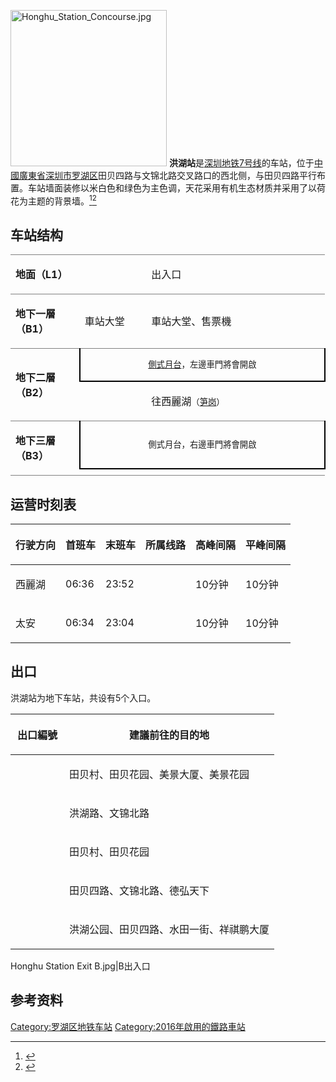 {{noteTA
|G1=Transport
}}
{{Infobox station
|name = 洪湖
|eng_name = Honghu
|livery = #90EE90
|namecolour = black
|linecolour = {{深圳地铁色彩|7}}
|image = Honghu Station Platform 2.jpg
|country = {{CHN}}
|borough = [[廣東省|廣東省]][[深圳市|深圳市]][[罗湖区|罗湖区]]
|address = 田貝四路與文錦北路交叉路口的西北側
|coordinates =
|map =
|colour = {{colorbox|white}} 米白色<br/> {{colorbox|#90EE90}} 绿色
|line = {{深圳地鐵|7|sl}}
|hours =
|opened = 2016年10月28日
|services = {{Adjacent stations|system=Shenzhen Metro |line1=7|left1=笋岗|right1=田貝}}
|structure = 地下車站
|platformtype = [[側式疊式月台|側式疊式月台]]
|platform = 2
|exits =
|route_map ={{Routemap|inline=yes|legend=no
|map-title=B2
|map=
\\\\utSTRf!~MFADEg
\\\\utSTR+BSr
\\\\utSTR+BSr!~num1r
\\\\utSTRf!~MFADEf~~{{rmri|d}} [[筍崗站_(地鐵)|筍崗]]
|map2-title=B3
|map2=
\\\\utSTRg!~MFADEg~~{{rmri|u}} [[田貝站|田貝]]
\\\\utSTR+BSr!~num2r
\\\\utSTR+BSr
\\\\utSTRg!~MFADEf
}}}}
[[File:Honghu_Station_Concourse.jpg|250px]]
'''洪湖站'''是[[深圳地铁|深圳地铁]][[深圳地铁7号线|7号线]]的车站，位于[[中華人民共和國|中國]][[廣東省|廣東省]][[深圳市|深圳市]][[罗湖区|罗湖区]]田贝四路与文锦北路交叉路口的西北侧，与田贝四路平行布置。车站墙面装修以米白色和绿色为主色调，天花采用有机生态材质并采用了以荷花为主题的背景墙。<ref>{{Cite web |url=http://www.szmc.net/page/service/service.html?code=2103&site=0601 |title=地铁7号线站点介绍 |access-date=2016-11-04 |archive-url=https://web.archive.org/web/20170517200758/http://www.szmc.net/page/service/service.html?code=2103&site=0601 |archive-date=2017-05-17 |dead-url=yes }}</ref><ref>{{Cite web |url=http://www.sznews.com/news/content/2016-09/15/content_13862745_3.htm |title=7号线站点 深圳新闻网 |access-date=2016-11-04 |archive-url=https://web.archive.org/web/20161028153850/http://www.sznews.com/news/content/2016-09/15/content_13862745_3.htm |archive-date=2016-10-28 |dead-url=yes }}</ref>

== 车站结构 ==
{|cellspacing=0 cellpadding=3
|-
|style="border-top:solid 1px gray;border-bottom:solid 1px gray;" valign=top width=100|'''地面（L1）'''
|style="border-top:solid 1px gray;border-bottom:solid 1px gray;" valign=top width=100|
|style="border-top:solid 1px gray;border-bottom:solid 1px gray;" valign=top width=300|出入口
|-
|style="border-top:solid 1px gray;border-bottom:solid 1px gray;" valign=top width=100|'''地下一層（B1）'''
|style="border-top:solid 1px gray;border-bottom:solid 1px gray;" valign=top width=100|車站大堂
|style="border-top:solid 1px gray;border-bottom:solid 1px gray;" valign=top width=300|車站大堂、售票機
|-
|style="border-bottom:solid 1px gray;" rowspan=2 valign=top|'''地下二層（B2）'''
|style="border-right:solid 2px black;border-left:solid 2px black;border-bottom:solid 2px black;font-size:smaller;" colspan=2 align=center|[[側式月台|側式月台]]，左邊車門將會開啟
|-
|style="border-bottom:solid 1px gray;"|{{arrow|L}}
|style="border-bottom:solid 1px gray;"|{{深圳地铁站台|line=7|platform=1}} {{深圳地鐵|7|c}}往西麗湖<small>（[[笋岗站_(地铁)|笋岗]]）</small>
|-
|style="border-bottom:solid 1px gray;" rowspan=2 valign=top|'''地下三層（B3）'''
|style="border-right:solid 2px black;border-left:solid 2px black;border-bottom:solid 2px black;font-size:smaller;font-size:smaller;" colspan=2 align=center|側式月台，右邊車門將會開啟
|-
|style="border-bottom:solid 1px gray;"|
|style="border-bottom:solid 1px gray;"|{{split text|{{深圳地铁站台|line=7|platform=2}} {{深圳地鐵|7|c}}往太安<small>（[[田貝站|田貝]]）</small>|{{arrow|R}}}}
|}

==运营时刻表==
{| class="wikitable"
|-
! 行驶方向 !! 首班车 !! 末班车 !! 所属线路 !! 高峰间隔 !! 平峰间隔
|-
|西麗湖 ||06:36	|| 23:52|| {{深圳地鐵|7|c}} || 10分钟 || 10分钟
|-
|太安 || 06:34 || 23:04|| {{深圳地鐵|7|c}} || 10分钟 || 10分钟
|}
==出口==
洪湖站为地下车站，共设有5个入口。
{| class="wikitable"
! style="width:70px" | 出口編號
! 建議前往的目的地
|-
| align="center" | {{港鐵出口|A}}|| 田贝村、田贝花园、美景大厦、美景花园
|-
| align="center" | {{港鐵出口|B}}||洪湖路、文锦北路
|-
| align="center" | {{港鐵出口|C|1}}|| 田贝村、田贝花园
|-
| align="center" | {{港鐵出口|C|2}}||田贝四路、文锦北路、德弘天下
|-
| align="center" | {{港鐵出口|D}}|| 洪湖公园、田贝四路、水田一街、祥祺鹏大厦
|}		
<gallery>
Honghu Station Exit B.jpg|B出入口
</gallery>

== 参考资料 ==
{{reflist}}
{{深圳地铁7号线车站}}
{{深圳地鐵車站列表}}
[[Category:罗湖区地铁车站|Category:罗湖区地铁车站]]
[[Category:2016年啟用的鐵路車站|Category:2016年啟用的鐵路車站]]